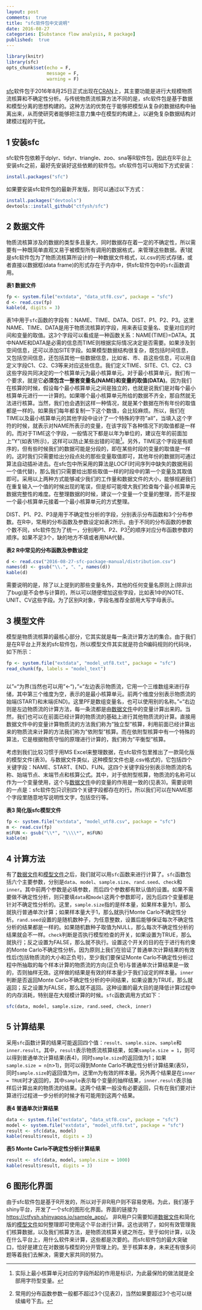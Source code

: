```yaml
---
layout: post
comments:  true
title: "sfc软件包中文说明"
date: 2016-08-27
categories: [Substance flow analysis, R package]
published:  true
---
```


```r
library(knitr)
library(sfc)
opts_chunk$set(echo = F,
               message = F,
               warning = F)
```

[sfc](https://cran.r-project.org/web/packages/sfc/index.html)软件包于2016年8月25日正式出现在[CRAN](https://cran.r-project.org/)上，其主要功能是进行大规模物质流核算和不确定性分析。与传统物质流核算方法不同的是，sfc软件包是基于数据和模型分离的思想构建的。这种方法的优势在于能够把模型从复杂的数据结构中抽离出来，从而使研究者能够把注意力集中在模型的构建上，以避免复杂数据结构对建模过程的干扰。

## 1 安装sfc

sfc软件包依赖于dplyr、tidyr、triangle、zoo、sna等R软件包，因此在R平台上安装sfc之前，最好先安装好这些依赖的软件包。sfc软件包可以用如下方式安装：

```r
install.packages("sfc")
```

如果要安装sfc软件包的最新开发版，则可以通过以下方式：

```r
install.packages("devtools")
devtools::install_github("ctfysh/sfc")
```

## 2 数据文件 {#data}

物质流核算涉及的数据的类型多且量大，同时数据存在着一定的不确定性，所以需要有一种既简单直观又易于被模型所有调用的数据格式，来管理这些数据。表1就是sfc软件包为了物质流核算所设计的一种数据文件格式，以.csv的形式存储，或者直接以数据框(data frame)的形式存在于内存中，供sfc软件包中的`sfc`函数调用。

**表1 数据文件**
```r
fp <- system.file("extdata", "data_utf8.csv", package = "sfc")
d <- read.csv(fp)
kable(d, digits = 3)
```

表1中用于`sfc`函数的字段有：NAME、TIME、DATA、DIST、P1、P2、P3。这里NAME、TIME、DATA是用于物质流核算的字段，用来表征变量名、变量对应的时间和变量的取值。这3个字段可以看成是一种函数关系：NAME(TIME)=DATA。其中NAME和DATA是必需的信息而TIME则根据实际情况决定是否需要。如果涉及到空间信息，还可以添加SITE字段。如果模型数据结构很复杂，既包括时间信息，又包括空间信息，还包括其他一些数据信息，比如省、市、县这些信息，可以用自定义字段C1、C2、C3等来对应这些信息。我们定义TIME、SITE、C1、C2、C3这些字段共同决定的一个核算单元为最小核算单元。对于最小核算单元，我们有一个要求，就是它**必须包含一整套变量名(NAME)和变量的取值(DATA)**。因为我们在核算的时候，假设每个最小核算单元之间是独立的，也就是说我们是对每个最小核算单元进行一一计算的。如果哪个最小核算单元所给的数据不齐全，那自然就无法进行核算。当然，我们也会遇到这样一种情况，就是某个数据在所有年份的取值都是一样的。如果我们每年都复制一下这个数值，会比较麻烦。所以，我们在TIME以及最小核算单元的其他字段中设计了一个特殊的字符"all"，当填入这个字符的时候，就表示对NAME所表示的变量，在该字段下各种情况下的取值都是一样的。而对于TIME这个字段，一般情况下都是以年为单位的，建议在年的前面加上"Y"(如表1所示)，这样可以防止某些出错的可能[^1]。另外，TIME这个字段是有顺序的，但有些时候我们的数据可能是分段的，即在某些时段的变量的取值是一样的。这时我们只需要给出分段点处的那些变量取值即可，其他年份的数据则可通过算法自动插补进去。在sfc包中所采用的算法是LOCF(时间序列中缺失的数据用前一个值代替)，那么我们只需要给出那些取值一样的时段中的第一个变量及其取值即可。采用以上两种方式能够减少我们的工作量和数据文件的大小，能够规避我们在重复输入一个值的时候出现的笔误，但是却可能增大我们检查每个最小核算单元数据完整性的难度。在整理数据的时候，建议一个变量一个变量的整理，而不是按一个最小核算单元接着一个最小核算单元的方式整理。

[^1]: 实际上最小核算单元对应的字段所起的作用是标识，为此最保险的做法就是全部用字符型变量。

DIST、P1、P2、P3是用于不确定性分析的字段，分别表示分布函数和3个分布参数。在R中，常用的分布函数及参数设定如表2所示。由于不同的分布函数的参数个数不同，sfc软件包为了统一，分别用P1、P2、P3[^2]的顺序对应分布函数参数的顺序。如果不足3个，缺的地方不填或者用NA代替。

[^2]: 常用的分布函数参数一般都不超过3个(见表2)，当然如果要超过3个也可以继续编号下去。

**表2 R中常见的分布函数及参数设定**

```r
d <- read.csv("2016-08-27-sfc-package-manual/distribution.csv")
names(d) <- gsub("\\.", "、", names(d))
kable(d)
```

需要说明的是，除了以上提到的那些变量名外，其他的任何变量名原则上(除非出了bug)是不会参与计算的，所以可以随便增加这些字段，比如表1中的NOTE、UNIT、CV这些字段。为了区别R对象，字段名推荐全部用大写字母表示。

## 3 模型文件 {#model}

模型是物质流核算的最核心部分，它其实就是每一条流计算方法的集合。由于我们是在R平台上开发的sfc软件包，所以模型文件其实就是符合R编码规则的代码块，如下所示：

```r
fp <- system.file("extdata", "model_utf8.txt", package = "sfc")
read_chunk(fp, labels = "model_text")
```

```r

```

以"="为界(当然也可以用"<-")，"="左边表示物质流，它用一个三维数组来进行存储，其中第三个维度为空，表示的是最小核算单元。前两个维度分别表示物质流的始端(START)和末端(END)。这里PF是数组变量名，也可以使用别的名称。"="右边则是左边物质流的计算方法，每一条流都是由[数据文件](#data)中的变量计算出来的。当然，我们也可以在前面已经计算的物质流的基础上进行其他物质流的计算。直接用数据文件中的变量计算物质流的方法我们称为"独立型"核算，利用前面已经计算出来的物质流来计算的方法我们称为"依附型"核算。而在依附型核算中有一个特殊的算法，它是根据物质守恒的原理进行计算的，我们称为"平衡型"核算。

考虑到我们比较习惯于用MS Excel来整理数据，在sfc软件包里推出了一款简化版的模型文件(表3)。与数据文件类似，这种模型文件也是.csv格式的，它包括四个关键字段：NAME、START、END、FUN。这四个关键字段分别表示物质流的名称、始端节点、末端节点和核算公式。其中，对于依附型核算，物质流的名称可以作为一个变量使用，这个与[数据文件](#data)中的变量的作用是一致的(见表3)。需要说明的一点是：sfc软件包只识别四个关键字段都存在的行。所以我们可以在NAME那个字段里随意地写说明性文字，包括空行等。

**表3 简化版sfc模型文件**
```r
fp <- system.file("extdata", "model_utf8.csv", package = "sfc")
m <- read.csv(fp)
m$FUN <- gsub("\\*", "\\\\*", m$FUN)
kable(m)
```

## 4 计算方法

有了[数据文件](#data)和[模型文件](#model)之后，我们就可以用`sfc`函数来进行计算了。`sfc`函数包括六个主要参数，分别是`data`、`model`、`sample.size`、`rand.seed`、`check`和`inner`。其中前两个参数是必填参数，而后四个参数都有默认值的设置。如果不需要做不确定性分析，则只要填`data`和`model`这两个参数即可，因为后四个变量都是针对不确定性分析的。这里，`sample.size`指的是样本量，如果样本量为1，那么就执行普通单次计算；如果样本量大于1，那么就执行Monte Carlo不确定性分析。`rand.seed`设置的是随机数种子，为任意整数，设置后能够保证每次不确定性分析的结果都是一样的。如果随机数种子取值为NULL，那么每次不确定性分析的结果就会不一样。`check`判断是否执行模型检查的开关，如果设置为TRUE，那么就执行；反之设置为FALSE，那么就不执行。设置这个开关的目的在于进行有约束的Monte Carlo不确定性分析。因为原则上我们在验证了普通单次计算结果的有效性后(包括物质流的大小和正负号)，至少我们要保证Monte Carlo不确定性分析过程中所抽取的每个样本计算的物质流的方向(正负号)与普通单次计算结果是一致的，否则抽样无效。这样做的结果是有效的样本量少于我们设定的样本量。`inner`判断是否返回Monte Carlo不确定性分析的中间结果，如果设置为TRUE，那么就返回；反之设置为FALSE，那么就不返回。这种设置的最大目的是降低计算过程中的内存消耗，特别是在大规模计算的时候。`sfc`函数调用方式如下：

```r
sfc(data, model, sample.size, rand.seed, check, inner)
```

## 5 计算结果

采用`sfc`函数计算的结果可能返回四个值：`result`、`sample.size`、`sample`和`inner.result`。其中，`result`表示物质流核算结果，如果`sample.size = 1`，则可以得到普通单次计算结果(表4)，同时`sample.size`的返回值为1；如果`sample.size = n`(n>1)，则可以得到Monte Carlo不确定性分析计算结果(表5)，同时`sample.size`的返回值为m，这里m为有效的样本量。另外两个结果是在`inner = TRUE`时才返回的，其中`sample`表示每个变量的抽样结果，`inner.result`表示抽样后计算出来的物质流的结果。这两个结果一般没有必要返回，只有在我们要对计算进行过程进一步分析的时候才有可能用到这两个结果。

**表4 普通单次计算结果**
```r
data <- system.file("extdata", "data_utf8.csv", package = "sfc")
model <- system.file("extdata", "model_utf8.txt", package = "sfc")
result <- sfc(data, model)
kable(result$result, digits = 3)
```

**表5 Monte Carlo不确定性分析计算结果**
```r
result <- sfc(data, model, sample.size = 1000)
kable(result$result, digits = 3)
```

## 6 图形化界面

由于sfc软件包是基于R开发的，所以对于非R用户则不容易使用。为此，我们基于shiny平台，开发了一个sfc的图形化界面。界面的链接为[https://ctfysh.shinyapps.io/sample_app/](https://ctfysh.shinyapps.io/sample_app/)。
非R用户只需要知道[数据文件](#data)和简化版的[模型文件](#model)如何整理即可使用这个平台进行计算。这也说明了，如何有效管理我们核算数据，以及我们核算方法，是物质流核算关键之所在。至于如何计算，以及在什么平台上，用什么软件来计算，这些都是次要的。而sfc软件包的最大突破口，恰好是建立在对数据与模型的分开管理上的。至于核算本身，未来还有很多问题等着我们去解决，需要大家共同的努力。


